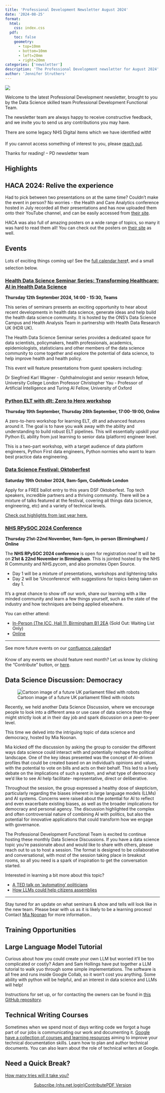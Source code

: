 ```yaml
---
title: 'Professional Development Newsletter August 2024'
date: '2024-08-25'
format:
  html:
    css: index.css
  pdf:
    toc: false
    geometry: 
      - top=10mm
      - bottom=10mm
      - left=20mm
      - right=20mm
categories: ['newsletter']
description: 'The Professional Development newsletter for August 2024'
author: 'Jennifer Struthers'
---
```


![](../../images/banner_august.png)

Welcome to the latest Professional Development newsletter, brought to you by the Data Science skilled team Professional Development Functional Team. 

The newsletter team are always happy to receive constructive feedback, and we invite you to send us any contributions you may have. 

There are some legacy NHS Digital items which we have identified with❗

If you cannot access something of interest to you, please [reach out](https://github.com/nhsengland/datascience-pd-newsletter/issues/new){target="_blank"}. 

Thanks for reading! – PD newsletter team 

<div class="section-heading">
# Highlights
</div>

## HACA 2024: Relive the experience

Had to pick between two presentations on at the same time? Couldn't make the event in person? No worries - the Health and Care Analytics conference hosted in July recorded all their presentations and has now uploaded them onto their YouTube channel, and can be easily accessed from [their site](https://haca-conference.nhs.uk/programme/){target="_blank"}.

HACA was also full of amazing posters on a wide range of topics, so many it was hard to read them all! You can check out the posters on [their site](https://haca-conference.nhs.uk/haca-24-posters/){target="_blank"} as well.


<div class="section-heading">
# Events
</div>
Lots of exciting things coming up! See the [full calendar here](https://nhsd-confluence.digital.nhs.uk/display/DAT/calendars){target="_blank"}❗, and a small selection below.


### [Health Data Science Seminar Series: Transforming Healthcare: AI in Health Data Science](https://www.eventbrite.co.uk/e/health-data-science-seminar-series-tickets-947750486217?aff=ebdssbdestsearch){target="_blank"}
**Thursday 12th September 2024, 14:00 - 15:30, Teams**

This series of seminars presents an exciting opportunity to hear about recent developments in health data science, generate ideas and help build the health data science community. It is hosted by the ONS's Data Science Campus and Health Analysis Team in partnership with Health Data Research UK (HDR UK).

The Health Data Science Seminar series provides a dedicated space for data scientists, policymakers, health professionals, academics, epidemiologists, statisticians and other members of the data science community to come together and explore the potential of data science, to help improve health and health policy.

This event will feature presentations from guest speakers including:

Dr Siegfried Karl Wagner - Ophthalmologist and senior research fellow, University College London
Professor Christopher Yau - Professor of Artificial Intelligence and Turing AI Fellow, University of Oxford

### [Python ELT with dlt: Zero to Hero workshop](https://lu.ma/ozfm3thk){target="_blank"}
**Thursday 19th September, Thursday 26th September, 17:00-19:00, Online**

A zero-to-hero workshop for learning ELT, dlt and advanced features around it. The goal is to have you walk away with the ability and understanding to build robust ELT pipelines. This will essentially upskill your Python EL ability from just learning to senior data (platform) engineer level.

This is a two-part workshop, with a target audience of data platform engineers, Python First data engineers, Python normies who want to learn best practice data engineering.


### [Data Science Festival: Oktoberfest](https://datasciencefestival.com/event/oktoberfest-2024/){target="_blank"}
**Saturday 19th October 2024, 9am-5pm, CodeNode London**

Apply for a FREE ballot entry to this years DSF Oktoberfest. Top tech speakers, incredible partners and a thriving community. There will be a mixture of talks featured at the festival, covering all things data (science, engineering, etc) and a variety of technical levels. 

[Check out highlights from last year here.](https://www.youtube.com/playlist?list=PLwzX3WM0AfxopbhVhGCA373Xk-7wNhLfq){target="_blank"}

### [NHS RPySOC 2024 Conference](https://nhsrcommunity.com/events/nhs-r-nhs-pycom-open-source-conference-nhs-rpysoc-2024-2024-ticket-for-in-person-attendance-on-thursday-21-november-2024/){target="_blank"}
**Thursday 21st-22nd November, 9am-5pm, in-person (Birmingham) / Online**

The **NHS RPySOC 2024 conference** is open for registration now! It will be on **21st & 22nd November in Birmingham**.
This is jointed hosted by the NHS R Community and NHS.pycom, and also promotes Open Source.

- Day 1 will be a mixture of presentations, workshops and lightening talks
- Day 2 will be ‘Unconference’ with suggestions for topics being taken on day 1.

It's a great chance to show off our work, share our learning with a like minded community and learn a few things yourself, such as the state of the industry and how techniques are being applied elsewhere.

You can either attend:

- [In-Person (The ICC, Hall 11, Birmingham B1 2EA](https://nhsrcommunity.com/events/nhs-r-nhs-pycom-open-source-conference-nhs-rpysoc-2024-2024-ticket-for-in-person-attendance-on-thursday-21-november-2024/) (Sold Out: Waiting List Only)
- [Online](https://nhsrcommunity.com/events/nhs-r-nhs-pycom-open-source-conference-2024-rpysoc-2024-ticket-for-virtual-attendance-on-thursday-21-november-2024/)



___

See more future events on our [confluence calendar](https://nhsd-confluence.digital.nhs.uk/display/DAT/Events+calendar){target="_blank"}❗

Know of any events we should feature next month? Let us know by clicking the "Contribute" button, or [here](https://github.com/nhsengland/datascience-pd-newsletter/issues/new?assignees=&labels=&projects=&template=suggest-some-newsletter-content-.md&title=){target="_blank"}.

<div class="section-heading">
# Data Science Discussion: Democracy 
</div>

![Cartoon image of a future UK parliament filled with robots](robot_parliament.jpg)

Recently, we held another Data Science Discussion, where we encourage people to look into a different area or use case of data science than they might strictly look at in their day job and spark discussion on a peer-to-peer level.

This time we delved into the intriguing topic of data science and democracy, hosted by Mia Noonan. 


Mia kicked off the discussion by asking the group to consider the different ways data science could interact with and potentially reshape the political landscape. One of the key ideas presented was the concept of AI-driven profiles that could be created based on an individual's opinions and values, with the potential to vote on bills and acts on their behalf. This led to a lively debate on the implications of such a system, and what type of democracy we’d like to see AI help facilitate- representative, direct or deliberative.

Throughout the session, the group expressed a healthy dose of skepticism, particularly regarding the biases inherent in large language models (LLMs) and AI systems. Concerns were raised about the potential for AI to reflect and even exacerbate existing biases, as well as the broader implications for democracy and personal agency. The discussion highlighted the complex and often controversial nature of combining AI with politics, but also the potential for innovative applications that could transform how we engage with governance.


The Professional Development Functional Team is excited to continue hosting these monthly Data Science Discussions. If you have a data science topic you're passionate about and would like to share with others, please reach out to us to host a session. The format is designed to be collaborative and conversational, with most of the session taking place in breakout rooms, so all you need is a spark of inspiration to get the conversation started.

Interested in learning a bit more about this topic? 

- [A TED talk on ‘automating’ politicians](https://www.youtube.com/watch?v=CyGWML6cI_k){target="_blank"}
- [How LLMs could help citizens assemblies](https://blogs.bath.ac.uk/iprblog/2024/02/22/how-ai-could-help-citizens-assemblies-make-well-informed-decisions/){target="_blank"}

___

Stay tuned for an update on what seminars & show and tells will look like in the new team. 
Please bear with us as it is likely to be a learning process! Contact [Mia Noonan](mailto:amelia.noonan1@nhs.net) for more information..

<div class="section-heading">
# Training Opportunities
</div>

## Large Language Model Tutorial

Curious about how you could create your own LLM but worried it'll be too complicated or costly? Adam and Sam Hollings have put together a LLM tutorial to walk yuo through some simple implementations. The software is all free and runs inside Google Collab, so it won't cost you anything. Some ability with python will be helpful, and an interest in data science and LLMs will help!

Instructions for set up, or for contacting the owners can be found in [this GitHub repository](https://github.com/nhsengland/llm_tutorial){target="_blank"}.

## Technical Writing Courses

Sometimes when we spend most of days writing code we forgot a huge part of our jobs is communicating our work and documenting it. [Google have a collection of courses and learning resources](https://developers.google.com/tech-writing){target="_blank"} aiming to improve your technical documentation skills. Learn how to plan and author technical documents. You can also learn about the role of technical writers at Google.


<div class="section-heading">
# Need a Quick Break?
</div>

[How many tries will it take you?](https://mywordle.strivemath.com/?word=hcxln){target="_blank"}



<div style="text-align: center;">

[Subscribe (nhs.net login)](https://forms.office.com/e/JJsmgPmVVJ){.btn-action-primary .btn-action .btn .btn-success .btn-lg role="button"}[Contribute](https://github.com/nhsengland/datascience-pd-newsletter/issues/new?assignees=&labels=&projects=&template=suggest-some-newsletter-content-.md&title=){.btn-action-primary .btn-action .btn .btn-info .btn-lg role="button" target="_blank"}[PDF Version](./newsletter.pdf){.btn-action-primary .btn-action .btn .btn-info .btn-lg role="button" target="_blank"}
</div>

